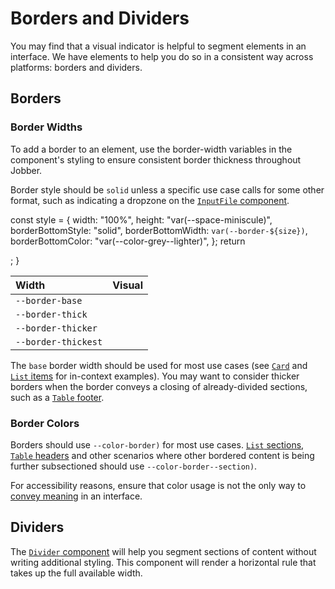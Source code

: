 
<Meta title="Design/Borders" />

# Borders and Dividers

You may find that a visual indicator is helpful to segment elements in an
interface. We have elements to help you do so in a consistent way across
platforms: borders and dividers.

## Borders

### Border Widths

To add a border to an element, use the border-width variables in the component's
styling to ensure consistent border thickness throughout Jobber.

Border style should be `solid` unless a specific use case calls for some other
format, such as indicating a dropzone on the
[`InputFile` component](../?path=/docs/components-forms-and-inputs-inputfile--input-file).

  const style = {
    width: "100%",
    height: "var(--space-miniscule)",
    borderBottomStyle: "solid",
    borderBottomWidth: `var(--border-${size})`,
    borderBottomColor: "var(--color-grey--lighter)",
  };
  return <div style={style} />;
}

| Width               | Visual                    |
| :------------------ | :------------------------ |
| `--border-base`     | <Example of="base" />     |
| `--border-thick`    | <Example of="thick" />    |
| `--border-thicker`  | <Example of="thicker" />  |
| `--border-thickest` | <Example of="thickest" /> |

The `base` border width should be used for most use cases (see
[`Card`](../?path=/docs/components-card--card) and
[`List` items](../?path=/docs/components-list--list) for in-context examples).
You may want to consider thicker borders when the border conveys a closing of
already-divided sections, such as a
[`Table` footer](../?path=/docs/components-table--table).

### Border Colors

Borders should use `--color-border)` for most use cases.
[`List` sections](../?path=/docs/components-list--list#sectioned-list-items),
[`Table` headers](../?path=/docs/components-table--table) and other scenarios
where other bordered content is being further subsectioned should use
`--color-border--section)`.

For accessibility reasons, ensure that color usage is not the only way to
[convey meaning](https://webaim.org/articles/contrast/#sc141) in an interface.

## Dividers

The [`Divider` component](../?path=/docs/components-divider--divider) will help
you segment sections of content without writing additional styling. This
component will render a horizontal rule that takes up the full available width.
